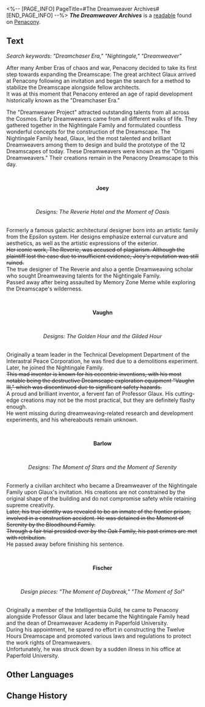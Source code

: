 <%-- [PAGE_INFO]
PageTitle=#The Dreamweaver Archives#
[END_PAGE_INFO] --%>
{{Readable Infobox
|id           = 343
|partIds      = 190640
|title        = ''The Dreamweaver Archives''
|image        = Item Penacony Readable 1.png
|world        = Penacony
|parts        = 1
|author       = <!--to be added-->
|description  = An archive of historical information about past Dreamweavers. True history should never be forgotten.
|part1        = ''The Dreamweaver Archives''
|source1      = {{cx|Source missing}}
|characters   = 
|factions     = 
}}
'''''The Dreamweaver Archives''''' is a [[readable]] found on [[Penacony]].
<!--
==Location==
{{Map Embed|<map name>|<marker id>}}
-->
==Text==
''Search keywords: "Dreamchaser Era," "Nightingale," "Dreamweaver"''

After many Amber Eras of chaos and war, Penacony decided to take its first step towards expanding the Dreamscape: The great architect Glaux arrived at Penacony following an invitation and began the search for a method to stabilize the Dreamscape alongside fellow architects.<br />It was at this moment that Penacony entered an age of rapid development historically known as the "Dreamchaser Era."

The "Dreamweaver Project" attracted outstanding talents from all across the Cosmos. Early Dreamweavers came from all different walks of life. They gathered together in the Nightingale Family and formulated countless wonderful concepts for the construction of the Dreamscape. The Nightingale Family head, Glaux, led the most talented and brilliant Dreamweavers among them to design and build the prototype of the 12 Dreamscapes of today. These Dreamweavers were known as the "Origami Dreamweavers." Their creations remain in the Penacony Dreamscape to this day.

<br /><div align="center">'''Joey'''</div><br /><div align="center">''Designs: The Reverie Hotel and the Moment of Oasis''</div><br />Formerly a famous galactic architectural designer born into an artistic family from the Epsilon system. Her designs emphasize external curvature and aesthetics, as well as the artistic expressions of the exterior.<br /><s>Her iconic work, The Reverie, was accused of plagiarism. Although the plaintiff lost the case due to insufficient evidence, Joey's reputation was still ruined.</s><br />The true designer of The Reverie and also a gentle Dreamweaving scholar who sought Dreamweaving talents for the Nightingale Family.<br />Passed away after being assaulted by Memory Zone Meme while exploring the Dreamscape's wilderness.

<br /><div align="center">'''Vaughn'''</div><br /><div align="center">''Designs: The Golden Hour and the Gilded Hour ''</div><br />Originally a team leader in the Technical Development Department of the Interastral Peace Corporation, he was fired due to a demolitions experiment. Later, he joined the Nightingale Family.<br /><s>This mad inventor is known for his eccentric inventions, with his most notable being the destructive Dreamscape exploration equipment "Vaughn III," which was discontinued due to significant safety hazards.</s><br />A proud and brilliant inventor, a fervent fan of Professor Glaux. His cutting-edge creations may not be the most practical, but they are definitely flashy enough.<br />He went missing during dreamweaving-related research and development experiments, and his whereabouts remain unknown.

<br /><div align="center">'''Barlow'''</div><br /><div align="center">''Designs: The Moment of Stars and the Moment of Serenity''</div><br />Formerly a civilian architect who became a Dreamweaver of the Nightingale Family upon Glaux's invitation. His creations are not constrained by the original shape of the building and do not compromise safety while retaining supreme creativity.<br /><s>Later, his true identity was revealed to be an inmate of the frontier prison, involved in a construction accident. He was detained in the Moment of Serenity by the Bloodhound Family.</s><br /><s>Through a fair trial presided over by the Oak Family, his past crimes are met with retribution.</s><br />He passed away before finishing his sentence.

<br /><div align="center">'''Fischer'''</div><br /><div align="center">''Design pieces: "The Moment of Daybreak," "The Moment of Sol"''</div><br />Originally a member of the Intelligentsia Guild, he came to Penacony alongside Professor Glaux and later became the Nightingale Family head and the dean of Dreamweaver Academy in Paperfold University.<br />During his appointment, he spared no effort in constructing the Twelve Hours Dreamscape and promoted various laws and regulations to protect the work rights of Dreamweavers.<br />Unfortunately, he was struck down by a sudden illness in his office at Paperfold University.

<!--
==Trivia==
* 
-->
==Other Languages==
{{Other Languages
|en   = ''The Dreamweaver Archives''
|zhs  = 《筑梦师档案记录》
|zht  = 《築夢師檔案紀錄》
|ja   = 『ドリームメーカーアーカイブ』
|ko   = ≪꿈 건축가 아카이브≫
|es   = «Los archivos del Soñador»
|fr   = ''Journal d'un Tisserêve''
|ru   = Архивы грёзотворцев
|th   = "บันทึกเอกสารนักสร้างฝัน"
|vi   = Ghi Chép Về Kiến Trúc Sư Xây Mộng
|de   = „Das Traumwerker-Archiv“
|id   = "Arsip Pembangun Mimpi"
|pt   = "Os Arquivos dos Tece-Sonhos"
}}

==Change History==
{{Change History|2.2}}